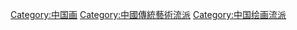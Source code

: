 [[Category:中国画|Category:中国画]]
[[Category:中國傳統藝術流派|Category:中國傳統藝術流派]]
[[Category:中国绘画流派|Category:中国绘画流派]]